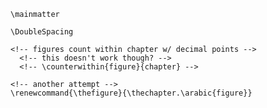 ```block

\mainmatter

\DoubleSpacing

<!-- figures count within chapter w/ decimal points -->
  <!-- this doesn't work though? -->
  <!-- \counterwithin{figure}{chapter} -->

<!-- another attempt -->
\renewcommand{\thefigure}{\thechapter.\arabic{figure}}
```
